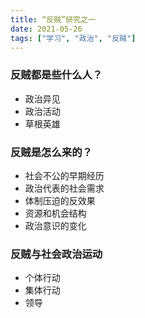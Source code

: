 ```yaml
---
title: “反贼”研究之一
date: 2021-05-26
tags: ["学习", "政治", "反贼"]
---
```


### 反贼都是些什么人？

- 政治异见
- 政治活动
- 草根英雄

### 反贼是怎么来的？

- 社会不公的早期经历
- 政治代表的社会需求
- 体制压迫的反效果
- 资源和机会结构
- 政治意识的变化

### 反贼与社会政治运动

- 个体行动
- 集体行动
- 领导


